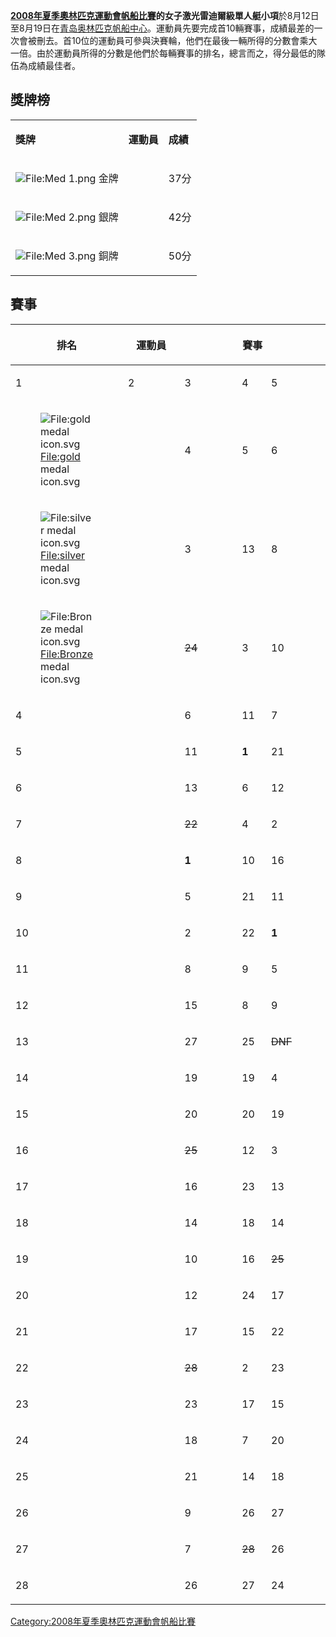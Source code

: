 {{2008年夏季奧林匹克運動會帆船比賽}}

'''[[2008年夏季奧林匹克運動會帆船比賽|2008年夏季奧林匹克運動會帆船比賽]]的女子激光雷迪爾級單人艇小項'''於8月12日至8月19日在[[青岛奥林匹克帆船中心|青岛奥林匹克帆船中心]]。運動員先要完成首10輛賽事，成績最差的一次會被刪去。首10位的運動員可參與決賽輪，他們在最後一輛所得的分數會乘大一倍。由於運動員所得的分數是他們於每輛賽事的排名，總言而之，得分最低的隊伍為成績最佳者。

== 獎牌榜 ==
{| class="wikitable"
|- bgcolor="#efefef"
| '''獎牌'''
| '''運動員'''
| '''成績'''
|-
| bgcolor="gold" | [[File:Med_1.png|File:Med 1.png]] 金牌
| {{flagIOCathlete|[[安娜·滕尼克利夫|安娜·-{zh-hans:滕尼克利夫;zh-hant:滕尼克利夫}-]]|USA|2008年夏季}}||37分
|-
| bgcolor="silver" | [[File:Med_2.png|File:Med 2.png]] 銀牌
| {{flagIOCathlete|[[金塔蕾·沃伦格维丘特|金塔列·-{zh-hans:沃伦格维丘特;zh-hant:福龍蓋維克}-]]|LTU|2008年夏季}}||42分
|-
| bgcolor="cc9966" | [[File:Med_3.png|File:Med 3.png]] 銅牌
| {{flagIOCathlete|[[徐莉佳|徐莉佳]]|CHN|2008年夏季}}||50分
|}

== 賽事 ==
{|  class="wikitable" style="text-align:center"
!rowspan="2"| 排名
!rowspan="2"| 運動員
!colspan="11"| 賽事
!width=1% rowspan=30|
!rowspan="2"|總成績
|-
!width=40|1
!width=40|2
!width=40|3
!width=40|4
!width=40|5
!width=40|6
!width=40|7
!width=40|8
!width=40|9
!width=40|10
!width=40|M
|-
|[[File:gold_medal_icon.svg|File:gold medal icon.svg]] ||align="left"| {{flagIOCathlete|[[安娜·滕尼克利夫|安娜·滕尼克利夫]]|USA|2008年夏季}} || 4 || 5 || 6 || 5 || 6 || 3 || <s>15 || 2 || 2 || 取消 || 4 || align="right" | 37
|-
|[[File:silver_medal_icon.svg|File:silver medal icon.svg]] ||align="left"| {{flagIOCathlete|[[金塔蕾·沃伦格维丘特|金塔蕾·沃伦格维丘特]]|LTU|2008年夏季}} || 3 || 13 || 8 || '''1''' || '''1''' || 4 || <s>21 || 6 || 4 || 取消 || 2 || align="right" | 42
|-
|[[File:Bronze_medal_icon.svg|File:Bronze medal icon.svg]] ||align="left"| {{flagIOCathlete|[[徐莉佳|徐莉佳]]|CHN|2008年夏季}} || <s>24 || 3 || 10 || 6 || 5 || 2 || '''1''' || 11 || 6 || 取消 || 6 || align="right" | 50
|-
|4 ||align="left"| {{flagIOCathlete|[[萨拉·布兰克|萨拉·布兰克]]|AUS|2008年夏季}} || 6 || 11 || 7 || <S>19 || 4 || 12 || 8 || '''1''' || 5 || 取消 || 8 || align="right" | 62
|-
|5 ||align="left"| {{flagIOCathlete|[[萨拉·斯泰亚特|萨拉·斯泰亚特]]|FRA|2008年夏季}} || 11 || '''1''' || 21 || 3 || <s>29 || '''1''' || 3 || 10 || 11 || 取消 || 16 || align="right" | 77
|-
|6 ||align="left"| {{flagIOCathlete|[[纳塔莉·布吕格尔|纳塔莉·布吕格尔]]|SUI|2008年夏季}} || 13 || 6 || 12 || 12 || <s>22 || 10 || 10 || 8 || 9 || 取消 || 10 || align="right" | 90
|-
|7 ||align="left"| {{flagIOCathlete|[[乔·阿莱|乔·阿莱]]|NZL|2008年夏季}} || <s>22 || 4 || 2 || 2 || 2 || 14 || 14 || 14 || 20 || 取消 || 18 || align="right" | 90
|-
|8 ||align="left"| {{flagIOCathlete|[[埃维·范阿克|埃维·范阿克]]|BEL|2008年夏季}} || '''1''' || 10 || 16 || 10 || 12 || 6 || 12 || 4 || <s>18 || 取消 || 20 || align="right" | 91
|-
|9 ||align="left"| {{flagIOCathlete|[[卡塔日娜·绍滕斯卡|卡塔日娜·绍滕斯卡]]|POL|2008年夏季}} || 5 || 21 || 11 || <s>24 || 21 || 5 || 2 || 20 || 12 || 取消 || 12 || align="right" | 109
|-
|10 ||align="left"| {{flagIOCathlete|[[彭妮·克拉克|彭妮·克拉克]]|GBR|2008年夏季}} || 2 || 22 || '''1''' || 22 || 3 || 17 || 18 || <S>23 || 13 || 取消 || 14 || align="right" | 112
|-
|11 ||align="left"| {{flagIOCathlete|[[马泰亚·彼得罗尼耶维奇|马泰亚·彼得罗尼耶维奇]]|CRO|2008年夏季}} || 8 || 9 || 5 || 4 || 19 || 19 || 13 || 21 || <s>22 || 取消 ||  || align="right" | 98
|-
|12 ||align="left"| {{flagIOCathlete|[[塞西莉亚·卡兰萨·萨罗利|塞西莉亚·卡兰萨·萨罗利]]|ARG|2008年夏季}} || 15 || 8 || 9 || 20 || 8 || 15 || 6 || <s>DNS || 23 || 取消 || || align="right" | 104
|-
|13 ||align="left"| {{flagIOCathlete|[[塔妮娅·埃利亚斯·卡列斯|塔妮娅·埃利亚斯·卡列斯]]|MEX|2008年夏季}} || 27 || 25 || <s>DNF || 13 || 15 || 16 || 7 || 3 || '''1''' || 取消 || || align="right" | 107
|-
|14 ||align="left"| {{flagIOCathlete|[[卡琳·瑟德斯特伦|卡琳·瑟德斯特伦]]|SWE|2008年夏季}} || 19 || 19 || 4 || 25 || 9 || 18 || <s>29 || 5 || 8 || 取消 || || align="right" | 107
|-
|15 ||align="left"| {{flagIOCathlete|[[彼得拉·尼曼|彼得拉·尼曼]]|GER|2008年夏季}} || 20 || 20 ||19 || 8 || <s>29 || 7 || 4 || 17 || 14 || 取消 || || align="right" | 109
|-
|16 ||align="left"| {{flagIOCathlete|[[努法尔·埃德尔曼|努法尔·埃德尔曼]]|ISR|2008年夏季}} || <s>25 || 12 || 3 || 15 || 25 || 11 || 9 || 19 || 17 || 取消 || || align="right" | 111
|-
|17 ||align="left"| {{flagIOCathlete|[[莉萨·罗斯|莉萨·罗斯]]|CAN|2008年夏季}} || 16 || 23 || 13 || 11 || 7 || 9 || <s>29 || 25 || 7 || 取消 || || align="right" | 111
|-
|18 ||align="left"| {{flagIOCathlete|[[埃夫蒂基娅·曼察拉基|埃夫蒂基娅·曼察拉基]]|GRE|2008年夏季}} || 14 || 18 || 14 || 18 || 16 || 8 || 5 || 22 || <s>24 || 取消 || || align="right" | 115
|-
|19 ||align="left"| {{flagIOCathlete|[[图拉·藤卡宁|图拉·藤卡宁]]|FIN|2008年夏季}} || 10 || 16 || <s>25 || 21 || 17 || 20 || 20 || 9 || 15 || 取消 || || align="right" | 119
|-
|20 ||align="left"| {{flagIOCathlete|[[塔蒂亚娜·德罗兹多夫斯卡娅|塔蒂亚娜·德罗兹多夫斯卡娅]]|BLR|2008年夏季}} || 12 || 24 || 17 || 17 || 10 || 22 || 11 || 15 || <s>26 || 取消 || || align="right" | 119
|-
|21 ||align="left"| {{flagIOCathlete|[[拉丽莎·涅维耶罗夫|拉丽莎·涅维耶罗夫]]|ITA|2008年夏季}} || 17 || 15 || 22 || 9 || 11 || 13 || 16 || <s>24 || 21 || 取消 || || align="right" | 124
|-
|22 ||align="left"| {{flagIOCathlete|[[弗洛伦西亚·切鲁蒂|弗洛伦西亚·切鲁蒂]]|PAR|2008年夏季}} || <s>28 || 2 || 23 || 23 || 26 || 25 || 17 || 7 || 19 || 取消 || || align="right" | 125
|-
|23 ||align="left"| {{flagIOCathlete|[[西娅拉·皮洛|西娅拉·皮洛]]|IRL|2008年夏季}} || 23 || 17 || 15 || 7 || 13 || 24 || <s>25 || 18 || 10 || 取消 || || align="right" | 127
|-
|24 ||align="left"| {{flagIOCathlete|[[苏珊娜·罗梅罗|苏珊娜·罗梅罗]]|ESP|2008年夏季}} || 18 || 7 || 20 || 14 || 20 || <s>21 || 19 || 13 || 16 || 取消 || || align="right" | 127
|-
|25 ||align="left"| {{flagIOCathlete|[[罗曼易|罗曼易]]|SIN|2008年夏季}} || 21 || 14 || 18 || 26 || 24 || <s>27 || 26 || 16 || 3 || 取消 || || align="right" | 148
|-
|26 ||align="left"| {{flagIOCathlete|[[帕洛马·施密特|帕洛马·施密特]]|PER|2008年夏季}} || 9 || 26 || 27 || <s>28 || 14 || 26 || 22 || 12 || 27 || 取消 || || align="right" | 163
|-
|27 ||align="left"| {{flagIOCathlete|[[阿纳斯塔西娅·切尔诺娃|阿纳斯塔西娅·切尔诺娃]]|RUS|2008年夏季}} || 7 || <s>28 || 26 || 16 || 18 || 23 || 24 || 26 || 28 || 取消 || || align="right" | 168
|-
|28 ||align="left"| {{flagIOCathlete|[[卡特琳·玛格丽特·耶尔彭|卡特琳·玛格丽特·耶尔彭]]|NOR|2008年夏季}} || 26 || 27 || 24 || 27 || 23 || <s>28 || 23 || 27 || 25 || 取消 || || align="right" | 202
|}

[[Category:2008年夏季奧林匹克運動會帆船比賽|Category:2008年夏季奧林匹克運動會帆船比賽]]